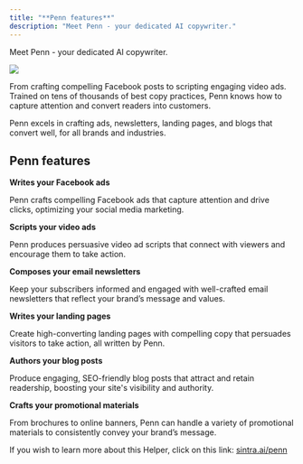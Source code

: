 ```yaml
---
title: "**Penn features**"
description: "Meet Penn - your dedicated AI copywriter."
---
```


Meet Penn - your dedicated AI copywriter. 

![](https://downloads.intercomcdn.com/i/o/1114407618/42db8b4a91ba09545fad93b4/image.png?expires=1754573400&signature=9045faedcb71842ba1a2f5cd7aa491d7e8965494f9210c8c0dcfcb4a24a894a3&req=dSEmEs1%2BmodeUfMW1HO4zRY%2Fjof9eDWo2w95cV60jcTsbbdEXo9IkS3VnOxl%0AtadQ%0A)

From crafting compelling Facebook posts to scripting engaging video ads. Trained on tens of thousands of best copy practices, Penn knows how to capture attention and convert readers into customers.

Penn excels in crafting ads, newsletters, landing pages, and blogs that convert well, for all brands and industries.

## **Penn features**

**Writes your Facebook ads**

Penn crafts compelling Facebook ads that capture attention and drive clicks, optimizing your social media marketing.

**Scripts your video ads**

Penn produces persuasive video ad scripts that connect with viewers and encourage them to take action.

**Composes your email newsletters**

Keep your subscribers informed and engaged with well-crafted email newsletters that reflect your brand’s message and values.

**Writes your landing pages**

Create high-converting landing pages with compelling copy that persuades visitors to take action, all written by Penn.

**Authors your blog posts**

Produce engaging, SEO-friendly blog posts that attract and retain readership, boosting your site's visibility and authority.

**Crafts your promotional materials**

From brochures to online banners, Penn can handle a variety of promotional materials to consistently convey your brand’s message.

If you wish to learn more about this Helper, click on this link: [sintra.ai/penn](https://sintra.ai/penn)  
​